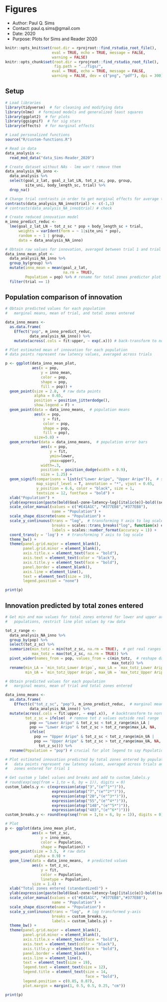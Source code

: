 # Figures
- Author: Paul Q. Sims
- Contact: paul.q.sims@gmail.com
- Date: 2020
- Purpose: Plots for Sims and Reader 2020

```r
knitr::opts_knit$set(root.dir = rprojroot::find_rstudio_root_file(),
                     eval = TRUE, echo = TRUE, message = FALSE,
                     warning = FALSE)
knitr::opts_chunk$set(root.dir = rprojroot::find_rstudio_root_file(),
                      fig.path = "../figs/",
                     eval = TRUE, echo = TRUE, message = FALSE,
                     warning = FALSE, dev = c("png", "pdf"), dpi = 300)
```

## Setup

```r
# Load libraries
library(tidyverse)  # for cleaning and modifying data
library(nlme)  # formixed models and generalized least squares
library(ggplot2)  # for plots
library(ggsignif)  # for sig stars
library(effects)  # for marginal effects

# Load personalized functions
source("R/custom-functions.R")

# Read in data
data_analysis <-
  read_mod_data("data_Sims-Reader_2020")

# Create dataset without NAs - lme won't remove them
data_analysis_NA_inno <-
  data_analysis %>%
  select(goal_z_lat, goal_z_lat_LN, tot_z_sc, pop, group,
         site_uni, body_length_sc, trial) %>%
  drop_na() 

# Change trial contrasts in order to get marginal effects for average trial 
contrasts(data_analysis_NA_inno$trial) <- c(-1,1)
# contrasts(data_analysis_NA_inno$trial) # check

# Create reduced innovation model 
m_inno_predict_reduc <- 
  lme(goal_z_lat_LN ~ tot_z_sc * pop + body_length_sc + trial,
      weights = varIdent(form = ~ 1|site_uni * pop),
      random = ~ 1 | group,
      data = data_analysis_NA_inno)

# Obtain raw values for innovation, averaged between trial 1 and trial 2
data_inno_mean_plot <-
  data_analysis_NA_inno %>%
  group_by(group) %>%
  mutate(inno_mean = mean(goal_z_lat,
                          na.rm = TRUE),
         Population = pop) %>% # rename for total zones predictor plot for plot legend
  filter(trial == 1) 
```

## Population comparison of innovation

```r
# Obtain predicted values for each population
#   marginal means, mean of trial, and total zones entered

data_inno_means <- 
  as.data.frame(
    Effect("pop", m_inno_predict_reduc,
           data_analysis_NA_inno)) %>%
    mutate(across(.cols = fit:upper, ~ exp(.x))) # back-transform to normal

# Plot estimated mean of innovation for each population
# data points represent raw latency values, averaged across trials

p <- ggplot(data_inno_mean_plot,  
            aes(x = pop,
                y = inno_mean,
                color = pop,
                shape = pop,
                fill = pop)) + 
  geom_point(size = 2.8,  # raw data points
             alpha = 0.65,
             position = position_jitterdodge(),
             show.legend = F) +
  geom_point(data = data_inno_means,  # population means
             aes(x = pop,
                 y = fit,
                 color = pop,
                 shape = pop,
                 fill = pop),
             size=5.8) +
  geom_errorbar(data = data_inno_means,  # population error bars
                aes(x = pop,
                    y = fit,
                    ymin=lower,
                    ymax=upper),
                width=.3,                    
                position = position_dodge(width = 0.9),
                size = 1.25) +
  geom_signif(comparisons = list(c("Lower Aripo", "Upper Aripo")),  # significance brackets 
              map_signif_level = T, annotation = "*", vjust = 0.65, 
              y_position = 6.6, color = "black", size = 1,
              textsize = 12, fontface = "bold") +
  xlab("Population") +
  ylab(expression(paste(bold(Goal~zone~latency~log)[italic(e)]~bold((sec))~bold(""%+-%"")*bold("95"*"%"~C.I.)))) +
  scale_color_manual(values = c("#E41A1C", "#377EB8","#377EB8"),
                     name = "Population") +
  scale_shape_discrete(name = "Population") + 
  scale_y_continuous(trans = "log",  # transforming Y axis to log scale
                     breaks = scales::trans_breaks("log", function(x) exp(x)), 
                     labels = scales::number_format(accuracy = 1)) +
  coord_trans(y = 'log') +  # transforming Y axis to log scale
  theme_bw() +
  theme(panel.grid.major = element_blank(),
        panel.grid.minor = element_blank(), 
        axis.title.x = element_text(face = "bold"),
        axis.text = element_text(color = "black"),
        axis.title.y = element_text(face = "bold"),
        panel.border = element_blank(),
        axis.line = element_line(),
        text = element_text(size = 19),
        legend.position = "none") 

print(p)
```

## Innovation predicted by total zones entered

```r
# Get min and max values for total zones entered for lower and upper aripo 
#   populations, restrict line plot values by raw data

tot_z_range <-  
  data_analysis_NA_inno %>%
  group_by(pop) %>%
  select(tot_z_sc) %>%
  summarize(min_totz = min(tot_z_sc, na.rm = TRUE),  # get real ranges of tot z
            max_totz = max(tot_z_sc, na.rm = TRUE)) %>%
  pivot_wider(names_from = pop, values_from = c(min_totz,  # reshape data to wide
                                                max_totz)) %>%
  rename(min_LA = `min_totz_Lower Aripo`, max_LA = `max_totz_Lower Aripo`,
         min_UA = `min_totz_Upper Aripo`, max_UA = `max_totz_Upper Aripo`)

# Obtain predicted values for each population
#   marginal means, mean of trial and total zones entered

data_inno_means <- 
  as.data.frame(
    Effect(c("tot_z_sc", "pop"), m_inno_predict_reduc,  # marginal means
           data_analysis_NA_inno)) %>%
  mutate(across(.cols = fit:upper, ~ exp(.x)),  # backtransform to normal
         tot_z_sc = ifelse(  # remove tot z values outside real range
           pop == "Lower Aripo" & tot_z_sc < tot_z_range$min_LA |
           pop == "Lower Aripo" & tot_z_sc > tot_z_range$max_LA, NA,
           ifelse(
             pop == "Upper Aripo" & tot_z_sc < tot_z_range$min_UA |
             pop == "Upper Aripo" & tot_z_sc > tot_z_range$max_UA, NA,
               tot_z_sc))) %>%
  rename(Population = "pop") # crucial for plot legend to say Population

# Plot estimated innovation predicted by total zones entered by population
#   data points represent raw latency values, averaged across trials and total
#   zones entered for trial 1

# Get custom y label values and breaks and add to custom_labels.y
# round(exp(seq(from = 1,to = 6, by = 1)), digits = 0)
custom_labels.y <- c(expression(atop("3","(e"^1*")")),
                     expression(atop("7","(e"^2*")")),
                     expression(atop("20","(e"^3*")")),
                     expression(atop("55","(e"^4*")")),
                     expression(atop("148","(e"^5*")")),
                     expression(atop("403","(e"^6*")")))
custom_breaks.y <- round(exp(seq(from = 1,to = 6, by = 1)), digits = 0)

# Plot 
p <- ggplot(data_inno_mean_plot,
            aes(x = tot_z_sc,
                y = inno_mean,
                color = Population,
                shape = Population)) + 
  geom_point(size = 3.5,  # raw data
             alpha = 0.9) +
  geom_line(data = data_inno_means,  # predicted values
            aes(x = tot_z_sc,
                y = fit,
                color = Population,
                linetype = Population),
            size = 1.4) +
  xlab("Total zones entered (standardized)") +
  ylab(expression(paste(bold(Goal~zone~latency~log)[italic(e)]~bold((sec))))) +
  scale_color_manual(values = c("#E41A1C", "#377EB8","#377EB8"),
                     name = "Population") +
  scale_shape_discrete(name = "Population") + 
  scale_y_continuous(trans = "log",  # log transformed y-axis
                     breaks = custom_breaks.y, 
                     labels = custom_labels.y) + 
  theme_bw() +
  theme(panel.grid.major = element_blank(),
        panel.grid.minor = element_blank(), 
        axis.title.x = element_text(face = "bold"),
        axis.text = element_text(color = "black"),
        axis.title.y = element_text(face = "bold"),
        panel.border = element_blank(),
        axis.line = element_line(),
        text = element_text(size = 19),
        legend.text = element_text(size = 12),
        legend.title = element_text(size = 14,
                                    face = "bold"),
        legend.position = c(0.85, 0.87),
        plot.margin = margin(1, 0.5, 0.5, 0.25, "cm")) 

print(p)
```

